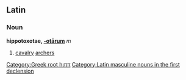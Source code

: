 ==Latin==
===Noun===
'''hippotoxotae, [[Wiktionary Appendix:Latin first declension|-otārum]]''' ''m''

#[[cavalry]] [[archer]]s

[[Category:Greek root hιππ]]
[[Category:Latin masculine nouns in the first declension]]